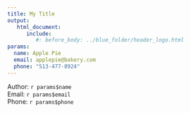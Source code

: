 ```yaml
---
title: My Title
output:
   html_document: 
      include: 
         #: before_body: ../blue_folder/header_logo.html
params:
  name: Apple Pie
  email: applepie@bakery.com
  phone: "513-477-8924"
---
```


<!-- {r your_code_here} -->
<!-- df %>% dput() -->

Author: `r params$name` <br>
Email: `r params$email` <br>
Phone: `r params$phone` 
